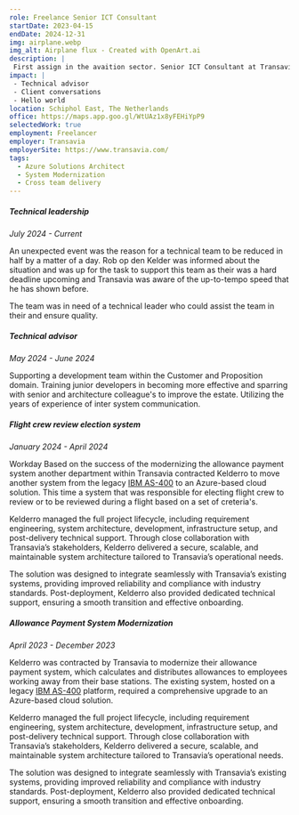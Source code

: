 ```yaml
---
role: Freelance Senior ICT Consultant
startDate: 2023-04-15
endDate: 2024-12-31
img: airplane.webp
img_alt: Airplane flux - Created with OpenArt.ai
description: |
 First assign in the avaition sector. Senior ICT Consultant at Transavia. Primary working with systems for crew management and flight operations.  
impact: |
 - Technical advisor
 - Client conversations
 - Hello world
location: Schiphol East, The Netherlands
office: https://maps.app.goo.gl/WtUAz1x8yFEHiYpP9
selectedWork: true
employment: Freelancer
employer: Transavia
employerSite: https://www.transavia.com/
tags:
  - Azure Solutions Architect
  - System Modernization
  - Cross team delivery
---
```


##### Technical leadership
*July 2024 - Current*

An unexpected event was the reason for a technical team to be reduced in half by a matter of a day. Rob op den Kelder was informed about the situation and was up for the task to support this team as their was a hard deadline upcoming and Transavia was aware of the up-to-tempo speed that he has shown before.

The team was in need of a technical leader who could assist the team in their and ensure quality.

##### Technical advisor
*May 2024 - June 2024*

Supporting a development team within the Customer and Proposition domain. Training junior developers in becoming more effective and sparring with senior and architecture colleague's to improve the estate. Utilizing the years of experience of inter system communication.

##### Flight crew review election system
*January 2024 - April 2024*

Workday
Based on the success of the modernizing the allowance payment system another department within Transavia contracted Kelderro to move another system from the legacy [IBM AS-400](https://en.wikipedia.org/wiki/IBM_AS/400) to an Azure-based cloud solution. This time a system that was responsible for electing flight crew to review or to be reviewed during a flight based on a set of creteria's.

Kelderro managed the full project lifecycle, including requirement engineering, system architecture, development, infrastructure setup, and post-delivery technical support. Through close collaboration with Transavia’s stakeholders, Kelderro delivered a secure, scalable, and maintainable system architecture tailored to Transavia’s operational needs.

The solution was designed to integrate seamlessly with Transavia’s existing systems, providing improved reliability and compliance with industry standards. Post-deployment, Kelderro also provided dedicated technical support, ensuring a smooth transition and effective onboarding.

##### Allowance Payment System Modernization
*April 2023 - December 2023*

Kelderro was contracted by Transavia to modernize their allowance payment system, which calculates and distributes allowances to employees working away from their base stations. The existing system, hosted on a legacy [IBM AS-400](https://en.wikipedia.org/wiki/IBM_AS/400) platform, required a comprehensive upgrade to an Azure-based cloud solution.

Kelderro managed the full project lifecycle, including requirement engineering, system architecture, development, infrastructure setup, and post-delivery technical support. Through close collaboration with Transavia’s stakeholders, Kelderro delivered a secure, scalable, and maintainable system architecture tailored to Transavia’s operational needs.

The solution was designed to integrate seamlessly with Transavia’s existing systems, providing improved reliability and compliance with industry standards. Post-deployment, Kelderro also provided dedicated technical support, ensuring a smooth transition and effective onboarding.